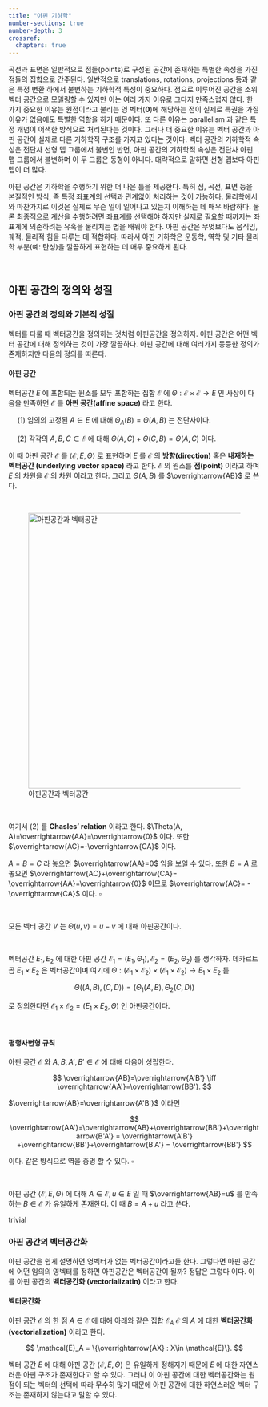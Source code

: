 ```yaml
---
title: "아핀 기하학"
number-sections: true
number-depth: 3
crossref:
  chapters: true
---
```


곡선과 표면은 일반적으로 점들(points)로 구성된 공간에 존재하는 특별한 속성을 가진 점들의 집합으로 간주된다. 일반적으로 translations, rotations, projections 등과 같은 특정 변환 하에서 불변하는 기하학적 특성이 중요하다. 점으로 이루어진 공간을 소위 벡터 공간으로 모델링할 수 있지만 이는 여러 가지 이유로 그다지 만족스럽지 않다. 한 가지 중요한 이유는 원점이라고 불리는 영 벡터($\boldsymbol{0}$)에 해당하는 점이 실제로 특권을 가질 이유가 없음에도 특별한 역할을 하기 때문이다. 또 다른 이유는 parallelism 과 같은 특정 개념이 어색한 방식으로 처리된다는 것이다. 그러나 더 중요한 이유는 벡터 공간과 아핀 공간이 실제로 다른 기하학적 구조를 가지고 있다는 것이다. 벡터 공간의 기하학적 속성은 전단사 선형 맵 그룹에서 불변인 반면, 아핀 공간의 기하학적 속성은 전단사 아핀 맵 그룹에서 불변하며 이 두 그룹은 동형이 아니다. 대략적으로 말하면 선형 맵보다 아핀 맵이 더 많다.

아핀 공간은 기하학을 수행하기 위한 더 나은 틀을 제공한다. 특히 점, 곡선, 표면 등을 본질적인 방식, 즉 특정 좌표계의 선택과 관계없이 처리하는 것이 가능하다. 물리학에서와 마찬가지로 이것은 실제로 무슨 일이 일어나고 있는지 이해하는 데 매우 바람하다. 물론 최종적으로 계산을 수행하려면 좌표계를 선택해야 하지만 실제로 필요할 때까지는 좌표계에 의존하려는 유혹을 물리치는 법을 배워야 한다. 아핀 공간은 무엇보다도 움직임, 궤적, 물리적 힘을 다루는 데 적합하다. 따라서 아핀 기하학은 운동학, 역학 및 기타 물리학 부분(예: 탄성)을 깔끔하게 표현하는 데 매우 중요하게 된다.

</br>

## 아핀 공간의 정의와 성질

### 아핀 공간의 정의와 기본적 성질

벡터를 다룰 때 벡터공간을 정의하는 것처럼 아핀공간을 정의하자. 아핀 공간은 어떤 벡터 공간에 대해 정의하는 것이 가장 깔끔하다. 아핀 공간에 대해 여러가지 동등한 정의가 존재하지만 다음의 정의를 따른다.


::: {.callout-note appearance="minimal"}

::: {#def-affine_space}

#### 아핀 공간

벡터공간 $E$ 에 포함되는 원소를 모두 포함하는 집합 $\mathcal{E}$ 에 $\Theta : \mathcal{E} \times \mathcal{E} \to E$ 인 사상이 다음을 만족하면 $\mathcal{E}$ 를 **아핀 공간(affine space)** 라고 한다.

&emsp; ($1$) 임의의 고정된 $A\in E$ 에 대해 $\Theta_A(B) = \Theta(A,\,B)$ 는 전단사이다.

&emsp; ($2$) 각각의 $A,\,B,\,C\in \mathcal{E}$ 에 대해 $\Theta (A,\,C) + \Theta(C,\,B) = \Theta(A, C)$ 이다. 

이 때 아핀 공간 $\mathcal{E}$ 를 $\langle \mathcal{E},\, E,\,\Theta\rangle$ 로 표현하며 $E$ 를 $\mathcal{E}$ 의 **방향(direction)** 혹은 **내재하는 벡터공간 (underlying vector space)** 라고 한다. $\mathcal{E}$ 의 원소를 **점(point)** 이라고 하며 $E$ 의 차원을 $\mathcal{E}$ 의 차원 이라고 한다. 그리고 $\Theta (A,\,B)$ 를 $\overrightarrow{AB}$ 로 쓴다.
:::
:::

</br>

![아핀공간과 벡터공간](images/fig-affine_space_and_vector_space.png){#fig-affine_space_and_vector_space width=550}

</br>

::: {#prp-affile_space_1}
여기서 ($2$) 를 **Chasles' relation** 이라고 한다. $\Theta(A, A)=\overrightarrow{AA}=\overrightarrow{0}$ 이다. 또한 $\overrightarrow{AC}=-\overrightarrow{CA}$ 이다.

:::

::: {.proof}

$A=B=C$ 라 놓으면 $\overrightarrow{AA}=0$ 임을 보일 수 있다. 또한 $B=A$ 로 놓으면 $\overrightarrow{AC}+\overrightarrow{CA}= \overrightarrow{AA}=\overrightarrow{0}$ 이므로 $\overrightarrow{AC}= - \overrightarrow{CA}$ 이다. $\square$

:::

</br>

:::{#exm-affine_space_1}

모든 벡터 공간 $V$ 는 $\Theta (u,\,v) = u-v$ 에 대해 아핀공간이다.

:::

</br>

::: {#exm-affine_space_2}

벡터공간 $E_1,\,E_2$ 에 대한 아핀 공간 $\mathcal{E}_1 = (E_1,\,\Theta_1),\,\mathcal{E}_2 = (E_2,\,\Theta_2)$ 를 생각하자. 데카르트곱 $E_1 \times E_2$ 은 벡터공간이며 여기에 $\Theta : (\mathcal{E}_1 \times \mathcal{E}_2) \times (\mathcal{E}_1 \times \mathcal{E}_2) \to E_1 \times E_2$ 를

$$
\Theta ((A, B),\, (C,\,D)) = (\Theta_1(A, B),\, \Theta_2(C,\,D))
$$

로 정의한다면 $\mathcal{E}_1 \times \mathcal{E}_2 = (E_1 \times E_2,\, \Theta)$ 인 아핀공간이다.

:::

</br>

::: {#prp-parallelogram_rule}

#### 평행사변형 규칙

아핀 공간 $\mathcal{E}$ 와 $A,\,B,\,A',\,B'\in \mathcal{E}$ 에 대해 다음이 성립한다. 

$$
\overrightarrow{AB}=\overrightarrow{A'B'} \iff \overrightarrow{AA'}=\overrightarrow{BB'}.
$$

:::

::: {.proof}

$\overrightarrow{AB}=\overrightarrow{A'B'}$ 이라면 

$$
\overrightarrow{AA'}=\overrightarrow{AB}+\overrightarrow{BB'}+\overrightarrow{B'A'} = \overrightarrow{A'B'}  +\overrightarrow{BB'}+\overrightarrow{B'A'} = \overrightarrow{BB'}
$$

이다. 같은 방식으로 역을 증명 할 수 있다. $\square$

:::


</br>

::: {#prp-addition_of_affine_and_vector}
아핀 공간 $\langle \mathcal{E},\,  E, \Theta\rangle$ 에 대해 $A\in \mathcal{E},\, u\in E$ 일 때 $\overrightarrow{AB}=u$ 를 만족하는 $B\in \mathcal{E}$ 가 유일하게 존재한다. 이 때 $B=A+u$ 라고 쓴다.

:::

::: {.proof}
trivial
:::



### 아핀 공간의 벡터공간화

아핀 공간을 쉽게 설명하면 영벡터가 없는 벡터공간이라고들 한다. 그렇다면 아핀 공간에 어떤 임의의 영벡터를 정하면 아핀공간은 벡터공간이 될까? 정답은 그렇다 이다. 이를 아핀 공간의 **벡터공간화 (vectorializatin)** 이라고 한다.

::: {.callout-note appearance="minimal"}
::: {#def-vectorialization}

#### 벡터공간화 

아핀 공간 $\mathcal{E}$ 의 한 점 $A\in \mathcal{E}$ 에 대해 아래와 같은 집합 $\mathcal{E}_A$ $\mathcal{E}$ 의 $A$ 에 대한 **벡터공간화 (vectorialization)** 이라고 한다.

$$
\mathcal{E}_A = \{\overrightarrow{AX} : X\in \mathcal{E}\}.
$$

:::
:::


벡터 공간 $E$ 에 대해 아핀 공간 $\langle \mathcal{E},\, E,\, \Theta\rangle$ 은 유일하게 정해지기 때문에 $E$ 에 대한 자연스러운 아핀 구조가 존재한다고 할 수 있다. 그러나 이 아핀 공간에 대한 벡터공간화는 원점이 되는 벡터의 선택에 따라 무수히 많기 때문에 아핀 공간에 대한 하연스러운 벡터 구조는 존재하지 않는다고 말할 수 있다.

